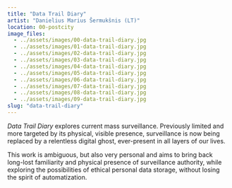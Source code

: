 ```yaml
---
title: "Data Trail Diary"
artist: "Danielius Marius Šermukšnis (LT)"
location: 00-postcity
image_files:
  - ../assets/images/00-data-trail-diary.jpg
  - ../assets/images/01-data-trail-diary.jpg
  - ../assets/images/02-data-trail-diary.jpg
  - ../assets/images/03-data-trail-diary.jpg
  - ../assets/images/04-data-trail-diary.jpg
  - ../assets/images/05-data-trail-diary.jpg
  - ../assets/images/06-data-trail-diary.jpg
  - ../assets/images/07-data-trail-diary.jpg
  - ../assets/images/08-data-trail-diary.jpg
  - ../assets/images/09-data-trail-diary.jpg
slug: "data-trail-diary"
---
```


_Data Trail Diary_ explores current mass surveillance. Previously limited and more targeted by its physical, visible presence, surveillance is now being replaced by a relentless digital ghost, ever-present in all layers of our lives.

This work is ambiguous, but also very personal and aims to bring back long-lost familiarity and physical presence of surveillance authority, while exploring the possibilities of ethical personal data storage, without losing the spirit of automatization.
